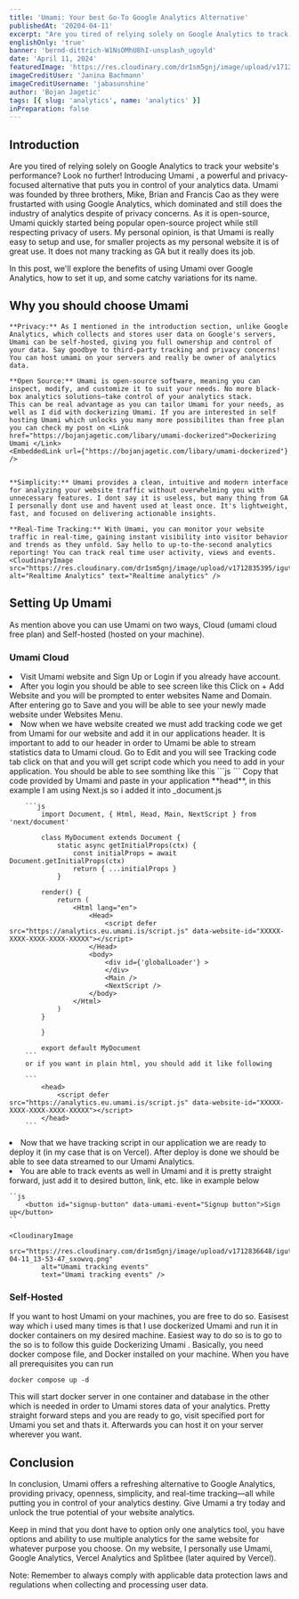 ```yaml
---
title: 'Umami: Your best Go-To Google Analytics Alternative'
publishedAt: '20204-04-11'
excerpt: "Are you tired of relying solely on Google Analytics to track your website's performance? Look no further!"
englishOnly: 'true'
banner: 'bernd-dittrich-W1NsOMhU8hI-unsplash_ugoyld'
date: 'April 11, 2024'
featuredImage: 'https://res.cloudinary.com/dr1sm5gnj/image/upload/v1712833017/igutech/blogs/0_lkvhRg1KiGf_G0FF_wbydyy.webp'
imageCreditUser: 'Janina Bachmann'
imageCreditUsername: 'jabasunshine'
author: 'Bojan Jagetic'
tags: [{ slug: 'analytics', name: 'analytics' }]
inPreparation: false
---
```


## Introduction

Are you tired of relying solely on Google Analytics to track your website's performance? Look no further! Introducing <Link href="https://umami.is/"> Umami </Link>, a powerful and privacy-focused alternative that puts you in control of your analytics data. Umami was founded by three brothers, Mike, Brian and Francis Cao as they were frustarted with using Google Analytics, which dominated and still does the industry of analytics despite of privacy concerns. As it is open-source, Umami quickly started being popular open-source project while still respecting privacy of users. My personal opinion, is that Umami is really easy to setup and use, for smaller projects as my personal website it is of great use. It does not many tracking as GA but it really does its job.

In this post, we'll explore the benefits of using Umami over Google Analytics, how to set it up, and some catchy variations for its name.

## Why you should choose Umami

    **Privacy:** As I mentioned in the introduction section, unlike Google Analytics, which collects and stores user data on Google's servers, Umami can be self-hosted, giving you full ownership and control of your data. Say goodbye to third-party tracking and privacy concerns! You can host umami on your servers and really be owner of analytics data.

    **Open Source:** Umami is open-source software, meaning you can inspect, modify, and customize it to suit your needs. No more black-box analytics solutions—take control of your analytics stack.
    This can be real advantage as you can tailor Umami for your needs, as well as I did with dockerizing Umami. If you are interested in self hosting Umami which unlocks you many more possibilites than free plan you can check my post on <Link href="https://bojanjagetic.com/libary/umami-dockerized">Dockerizing Umami </Link>
	<EmbeddedLink url={"https://bojanjagetic.com/libary/umami-dockerized"} /> 


    **Simplicity:** Umami provides a clean, intuitive and modern interface for analyzing your website traffic without overwhelming you with unnecessary features. I dont say it is useless, but many thing from GA I personally dont use and havent used at least once. It's lightweight, fast, and focused on delivering actionable insights.

    **Real-Time Tracking:** With Umami, you can monitor your website traffic in real-time, gaining instant visibility into visitor behavior and trends as they unfold. Say hello to up-to-the-second analytics reporting! You can track real time user activity, views and events.
    <CloudinaryImage src="https://res.cloudinary.com/dr1sm5gnj/image/upload/v1712835395/igutech/post_data/xccwv9e9m1ehonctvltm.png" alt="Realtime Analytics" text="Realtime analytics" />

## Setting Up Umami

As mention above you can use Umami on two ways, <Accent>Cloud (umami cloud free plan)</Accent> and <Accent>Self-hosted (hosted on your machine)</Accent>.

### Umami Cloud

<LgNumberList>
<li>
		Visit <Link href="https://umami.is/">Umami website</Link> and Sign Up or Login if you
		already have account.
</li>
<li>
		After you login you should be able to see screen like this
		<CloudinaryImage
			src="https://res.cloudinary.com/dr1sm5gnj/image/upload/v1712836121/igutech/post_data/Screenshot_from_2024-04-11_13-48-22_uhz5vw.png"
			alt="Umami Dashboard"
			text="Umami Dashboard"
		/> Click on <Accent>+ Add Website</Accent> and you will be prompted to enter websites Name
		and Domain.
		<CloudinaryImage
			src="https://res.cloudinary.com/dr1sm5gnj/image/upload/v1712836247/igutech/post_data/Screenshot_from_2024-04-11_13-50-28_vcf0o6.png"
			alt="Umami add website"
			text="Umami add website"
		/>
		After entering go to <Accent>Save</Accent> and you will be able to see your newly made website under Websites Menu.
</li>

<li>
	Now when we have website created we must add tracking code we get from Umami for our website and add it in our applications header. It is important to add to our header in order to Umami be able to 
	stream statistics data to Umami cloud. 
	Go to <Accent>Edit</Accent> and you will see Tracking code tab click on that and you will get script code which you need to add in your application. 
		<CloudinaryImage
			src="https://res.cloudinary.com/dr1sm5gnj/image/upload/v1712836651/igutech/post_data/Screenshot_from_2024-04-11_13-57-16_hrwspr.png"
			alt="Tracking Code"
			text="Tracking Code" /> 
		You should be able to see somthing like this 
		```js
		<script defer src="https://eu.umami.is/script.js" data-website-id="XXXXXX-XXXX-XXXX-XXX-XXXXX"></script>
		```
		Copy that code provided by Umami and paste in your application **head**, in this example I am using Next.js so i added it into <Accent>_document.js</Accent>

		```js
			import Document, { Html, Head, Main, NextScript } from 'next/document'

			class MyDocument extends Document {
				static async getInitialProps(ctx) {
					const initialProps = await Document.getInitialProps(ctx)
					return { ...initialProps }
				}	

			render() {
				return (
					<Html lang="en">
						<Head>
							<script defer src="https://analytics.eu.umami.is/script.js" data-website-id="XXXXX-XXXX-XXXX-XXXX-XXXXX"></script>
						</Head>
						<body>
							<div id={'globalLoader'} >
							</div>
							<Main />
							<NextScript />
						</body>
					</Html>
				)
			}

			}

			export default MyDocument
    	``` 
		or if you want in plain html, you should add it like following 
		
		```
			<head>
				<script defer src="https://analytics.eu.umami.is/script.js" data-website-id="XXXXX-XXXX-XXXX-XXXX-XXXXX"></script>
			</head>
		```
</li>

<li>
	Now that we have tracking script in our application we are ready to deploy it (in my case that is on Vercel). After deploy is done we should be able to see data streamed to our Umami Analytics.
	<CloudinaryImage
			src="https://res.cloudinary.com/dr1sm5gnj/image/upload/v1712840138/igutech/post_data/Screenshot_from_2024-04-11_14-55-06_cddami.png"
			alt="Umami overview"
			text="Umami Analytics overview" />  
</li>
<li>
	You are able to track events as well in Umami and it is pretty straight forward, just add it to desired button, link, etc. like in example below
	
	``js
		<button id="signup-button" data-umami-event="Signup button">Sign up</button>
	``

	<CloudinaryImage
			src="https://res.cloudinary.com/dr1sm5gnj/image/upload/v1712836648/igutech/post_data/Screenshot_from_2024-04-11_13-53-47_sxowvq.png"
			alt="Umami tracking events"
			text="Umami tracking events" />
		
</li>

</LgNumberList>

### Self-Hosted
If you want to host Umami on your machines, you are free to do so. Easisest way which i used many times is that I use dockerized Umami and run it in docker containers on my desired machine.
Easiest way to do so is to go to the so is to follow this guide <Link href="https://bojanjagetic.com/libary/umami-dockerized">Dockerizing Umami </Link>. 
Basically, you need docker compose file, and Docker installed on your machine. When you have all prerequisites you can run 
```shell
docker compose up -d
```
This will start docker server in one container and database in the other which is needed in order to Umami stores data of your analytics.
Pretty straight forward steps and you are ready to go, visit specified port for Umami you set and thats it. Afterwards you can host it on your server wherever you want.

## Conclusion

In conclusion, Umami offers a refreshing alternative to Google Analytics, providing privacy, openness, simplicity, and real-time tracking—all while putting you in control of your analytics destiny. Give Umami a try today and unlock the true potential of your website analytics.

Keep in mind that you dont have to option only one analytics tool, you have options and ability to use multiple analytics for the same website for whatever purpose you choose. On my website, I personally use Umami, Google Analytics, Vercel Analytics and Splitbee (later aquired by Vercel).

<CloudinaryImage
	src="https://res.cloudinary.com/dr1sm5gnj/image/upload/v1712832823/igutech/post_data/Screenshot_from_2024-04-11_12-52-25_phkdgp.png"
	alt="Analytics in use"
	text="Used Analytics tools"
/>
Note: Remember to always comply with applicable data protection laws and regulations when collecting
and processing user data.
